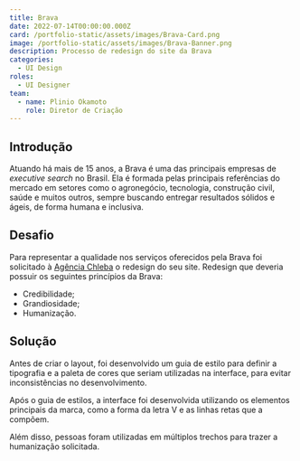 ```yaml
---
title: Brava
date: 2022-07-14T00:00:00.000Z
card: /portfolio-static/assets/images/Brava-Card.png
image: /portfolio-static/assets/images/Brava-Banner.png
description: Processo de redesign do site da Brava
categories:
  - UI Design
roles:
  - UI Designer
team:
  - name: Plinio Okamoto
    role: Diretor de Criação
---
```



## Introdução

Atuando há mais de 15 anos, a Brava é uma das principais empresas de *executive search* no Brasil. Ela é formada pelas principais referências do mercado em setores como o agronegócio, tecnologia, construção civil, saúde e muitos outros, sempre buscando entregar resultados sólidos e ágeis, de forma humana e inclusiva.

## Desafio

Para representar a qualidade nos serviços oferecidos pela Brava foi solicitado à [Agência Chleba](https://www.chleba.net/) o redesign do seu site. Redesign que deveria possuir os seguintes princípios da Brava:

- Credibilidade;
- Grandiosidade;
- Humanização.

## Solução

Antes de criar o layout, foi desenvolvido um guia de estilo para definir a tipografia e a paleta de cores que seriam utilizadas na interface, para evitar inconsistências no desenvolvimento.

<Picture src={BravaGuide} alt="Guia de estilos das cores e tipografia para o site da Brava."/>

Após o guia de estilos, a interface foi desenvolvida utilizando os elementos principais da marca, como a forma da letra V e as linhas retas que a compõem.

Além disso, pessoas foram utilizadas em múltiplos trechos para trazer a humanização solicitada.

<Picture src={BravaHome} alt="Layout da página home."/>

<Picture src={BravaSomos} alt="Design de um trecho da página somos."/>

<Picture src={BravaOutros} alt="Layout de outros elementos do site."/>
